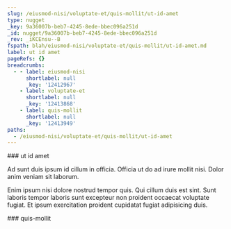 ```yaml
---
slug: /eiusmod-nisi/voluptate-et/quis-mollit/ut-id-amet
type: nugget
_key: 9a36007b-beb7-4245-8ede-bbec096a251d
_id: nugget/9a36007b-beb7-4245-8ede-bbec096a251d
_rev: _iKCEnsu--B
fspath: blah/eiusmod-nisi/voluptate-et/quis-mollit/ut-id-amet.md
label: ut id amet
pageRefs: {}
breadcrumbs:
  - - label: eiusmod-nisi
      shortlabel: null
      _key: '12412967'
    - label: voluptate-et
      shortlabel: null
      _key: '12413868'
    - label: quis-mollit
      shortlabel: null
      _key: '12413949'
paths:
  - /eiusmod-nisi/voluptate-et/quis-mollit/ut-id-amet
---
```


<NuggetArea>
<Nugget slug="/eiusmod-nisi/voluptate-et/quis-mollit/ut-id-amet" type="nugget" _key="9a36007b-beb7-4245-8ede-bbec096a251d" _id="nugget/9a36007b-beb7-4245-8ede-bbec096a251d" _rev="_iKCEnsu--B" fspath="blah/eiusmod-nisi/voluptate-et/quis-mollit/ut-id-amet.md" label="ut id amet" paths="/eiusmod-nisi/voluptate-et/quis-mollit/ut-id-amet">
<NuggetBody>
### ut id amet

Ad sunt duis ipsum id cillum in officia. Officia ut do ad irure mollit nisi. Dolor anim veniam sit laborum.

Enim ipsum nisi dolore nostrud tempor quis. Qui cillum duis est sint. Sunt laboris tempor laboris sunt excepteur non proident occaecat voluptate fugiat. Et ipsum exercitation proident cupidatat fugiat adipisicing duis.

</NuggetBody>
<Breadcrumbs>
<Crumbs>
<Crumb _key="12412967" label="eiusmod-nisi" /><Crumb _key="12413868" label="voluptate-et" /><Crumb _key="12413949" label="quis-mollit" />
</Crumbs>
</Breadcrumbs>
</Nugget>

<NuggetsInbound>
</NuggetsInbound>
<NuggetsOutbound>
</NuggetsOutbound>
</NuggetArea>
<PassagesInbound>
<Passage direction="inbound" type="passage" _key="12413949" _id="passage/12413949" _rev="_iKCEnsu---" label="quis-mollit" passage="quis-mollit" fspath="blah/eiusmod-nisi/voluptate-et/quis-mollit" paths="/eiusmod-nisi/voluptate-et/quis-mollit" slug="/eiusmod-nisi/voluptate-et/quis-mollit">
<NuggetBody>
### quis-mollit

</NuggetBody>
<Breadcrumbs>
<Crumbs>
<Crumb _key="12412967" label="eiusmod-nisi" /><Crumb _key="12413868" label="voluptate-et" />
</Crumbs>
</Breadcrumbs>
</Passage>

</PassagesInbound>
<PassagesOutbound>
</PassagesOutbound>